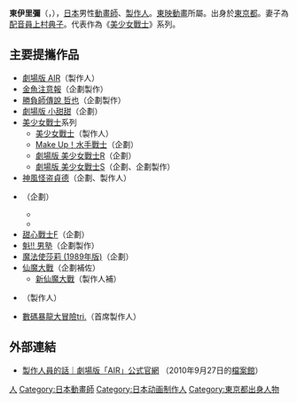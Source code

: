 {{multiple issues|
{{Notability Unreferenced|time=2016-08-12T09:49:38+00:00}}
{{Primarysources|time=2016-08-12T09:49:38+00:00}}
}}
{{noteTA|G1=Anime}}
{{japanese|japanese=東 伊里弥|kana=あずま いりや|romaji=Azuma Iriya}}
'''東伊里彌'''（{{lang-ja|東 伊里弥}}，{{bd|1963年|||}}），[[日本|日本]]男性[[動畫師|動畫師]]、[[執行製作人|製作人]]。[[東映動畫|東映動畫]]所屬。出身於[[東京都|東京都]]。妻子為[[配音員|配音員]][[上村典子|上村典子]]。代表作為《[[美少女戰士|美少女戰士]]》系列。

== 主要提攜作品==
* [[AIR_(遊戲)#劇場版|劇場版 AIR]]（製作人）
* [[金魚注意報|金魚注意報]]（企劃製作）
* [[勝負師傳說_哲也|勝負師傳說 哲也]]（企劃製作）
* [[小甜甜|劇場版 小甜甜]]（企劃）
* [[美少女戰士|美少女戰士]]系列
** [[美少女戰士_(第一季)|美少女戰士]]（製作人）
** [[劇場版美少女戰士R#Make_Up!_水手戰士|Make Up！水手戰士]]（企劃）
** [[劇場版美少女戰士R|劇場版 美少女戰士R]]（企劃）
** [[劇場版美少女戰士S|劇場版 美少女戰士S]]（企劃、企劃製作）
* [[神風怪盗貞德|神風怪盗貞德]]（企劃、製作人）
* {{link-ja|動畫週刊DX！Mi-Pha-Pu|アニメ週刊DX!みいファぷー}}（企劃） 
** {{link-ja|不可思議魔法藥店|ふしぎ魔法ファンファンファーマシィー}}
** {{link-ja|看我這一邊！蜜子|こっちむいて!みい子}}
* [[甜心戰士F|甜心戰士F]]（企劃） 
* [[魁！！男塾|魁!! 男塾]]（企劃製作） 
* [[魔法使莎莉|魔法使莎莉 (1989年版)]]（企劃）
* [[仙魔大戰|仙魔大戰]]（企劃補佐）
** [[新仙魔大戰|新仙魔大戰]]（製作人補）
* {{link-ja|夠了！阿太郎|もーれつア太郎|夠了！阿太郎 (1990年版)}}（製作人）
* [[數碼暴龍大冒險tri.|數碼暴龍大冒險tri.]]（首席製作人）

== 外部連結 ==
* [https://web.archive.org/web/20100927134252/http://www.air2004.com/staff01.htm 製作人員的話｜劇場版「AIR」公式官網] {{ja icon}}（2010年9月27日的[[網際網路檔案館|檔案館]]）
{{Anime-stub}}
{{DEFAULTSORT:Azuma Iriya}}
[[Category:東映動畫|人]]
[[Category:日本動畫師|Category:日本動畫師]]
[[Category:日本动画制作人|Category:日本动画制作人]]
[[Category:東京都出身人物|Category:東京都出身人物]]
